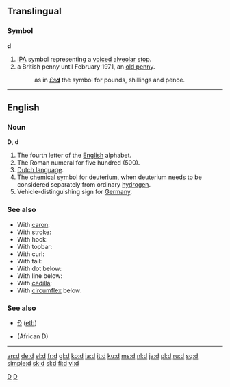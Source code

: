 {{see|d'|'d|đ|D|Ð}}
==Translingual==

{{rfap}}

===Symbol===
'''d'''

# [[IPA]] symbol representing a [[voiced]] [[alveolar]] [[stop]].
# a British penny until February 1971, an [[old penny]].
#: as in [[&pound;sd|''&pound;s'''d''''']] the symbol for pounds, shillings and pence.

[[Category:IPA symbols|D]]

----

==English==

===Noun===
'''D''', '''d'''

#The fourth letter of the [[English]] alphabet.
#The Roman numeral for five hundred (500).
#[[Dutch language]].
#The [[chemical]] [[symbol]] for [[deuterium]], when deuterium needs to be considered separately from ordinary [[hydrogen]].
#Vehicle-distinguishing sign for [[Germany]].

===See also===
*With [[caron]]: {{IPAchar|[[ď]]}}
*With stroke: {{IPAchar|[[đ]]}}
*With hook: {{IPAchar|[[ɗ]]}}
*With topbar: {{IPAchar|[[ƌ]]}}
*With curl: {{IPAchar|[[ȡ]]}}
*With tail: {{IPAchar|[[ɖ]]}}
*With dot below: {{IPAchar|[[ḍ]]}}
*With line below: {{IPAchar|[[ḏ]]}}
*With [[cedilla]]: {{IPAchar|[[ḑ]]}}
*With [[circumflex]] below: {{IPAchar|[[ḓ]]}}

===See also===
*[[Ð]] ([[eth]])
*{{IPAchar|[[Ɖ]]}} (African D)
[[Category:Latin letters|D]]

----

[[an:d]]
[[de:d]]
[[el:d]]
[[fr:d]]
[[gl:d]]
[[ko:d]]
[[ia:d]]
[[it:d]]
[[ku:d]]
[[ms:d]]
[[nl:d]]
[[ja:d]]
[[pl:d]]
[[ru:d]]
[[sq:d]]
[[simple:d]]
[[sk:d]]
[[sl:d]]
[[fi:d]]
[[vi:d]]